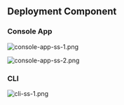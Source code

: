 ## Deployment Component

### Console App

![console-app-ss-1.png](/images/deployment-store/console-app-ss-1.png)

![console-app-ss-2.png](/images/deployment-store/console-app-ss-2.png)

### CLI

![cli-ss-1.png](/images/deployment-store/cli-ss-1.png)
